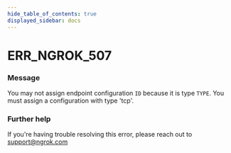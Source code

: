 ```yaml
---
hide_table_of_contents: true
displayed_sidebar: docs
---
```



# ERR_NGROK_507

### Message

You may not assign endpoint configuration `ID` because it is type `TYPE`. You must assign a configuration with type 'tcp'.

### Further help

If you're having trouble resolving this error, please reach out to [support@ngrok.com](mailto:support@ngrok.com?subject=Help%20with%20ERR_NGROK_507)

<ErrorDetails error="err_ngrok_507" />
